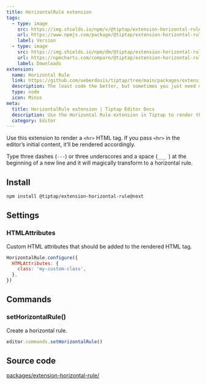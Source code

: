 ```yaml
---
title: HorizontalRule extension
tags:
  - type: image
    src: https://img.shields.io/npm/v/@tiptap/extension-horizontal-rule/beta?label=version
    url: https://www.npmjs.com/package/@tiptap/extension-horizontal-rule
    label: Version
  - type: image
    src: https://img.shields.io/npm/dm/@tiptap/extension-horizontal-rule.svg
    url: https://npmcharts.com/compare/@tiptap/extension-horizontal-rule?minimal=true
    label: Downloads
extension:
  name: Horizontal Rule
  link: https://github.com/ueberdosis/tiptap/tree/main/packages/extension-horizontal-rule
  description: The least code the better, but sometimes you just need multiple lines.
  type: node
  icon: Minus
meta:
  title: HorizontalRule extension | Tiptap Editor Docs
  description: Use the Horizontal Rule extension in Tiptap to render the `<hr>` HTML tag for separating content. Learn more in our docs!
  category: Editor
---
```



Use this extension to render a `<hr>` HTML tag. If you pass `<hr>` in the editor’s initial content, it’ll be rendered accordingly.

Type three dashes (<code>---</code>) or three underscores and a space (<code>\_\_\_ </code>) at the beginning of a new line and it will magically transform to a horizontal rule.

<CodeDemo path="/Nodes/HorizontalRule" />

## Install

```bash
npm install @tiptap/extension-horizontal-rule@next
```

## Settings

### HTMLAttributes

Custom HTML attributes that should be added to the rendered HTML tag.

```js
HorizontalRule.configure({
  HTMLAttributes: {
    class: 'my-custom-class',
  },
})
```

## Commands

### setHorizontalRule()

Create a horizontal rule.

```js
editor.commands.setHorizontalRule()
```

## Source code

[packages/extension-horizontal-rule/](https://github.com/ueberdosis/tiptap/blob/main/packages/extension-horizontal-rule/)
